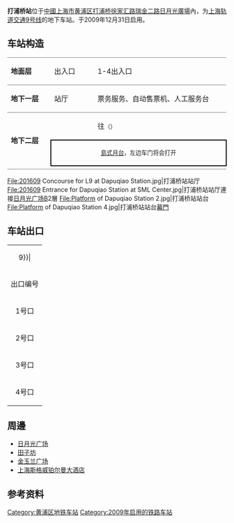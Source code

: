 {{noteTA 
|G1 =Railway}}
{{Infobox station
|name = 打浦桥
|eng_name = Dapuqiao
|symbol_right =
|linecolour = {{上海地铁颜色|9|yes}}
|image = 201603 Dapuqiao Station.JPG
|caption = 打浦桥站站台大字壁
|other_name = 
|country = {{PRC}}
|borough = [[上海市|上海市]][[黄浦区|黄浦区]][[打浦桥街道|打浦桥街道]]
|address = [[肇嘉浜路|肇嘉浜路]]、[[徐家汇路|徐家汇路]]与[[瑞金二路|瑞金二路]]交叉口东北侧[[日月光中心_(上海)|日月光广场]]
|coordinates = {{coord|31|12|27|N|121|27|50|E|type:railwaystation}}
|elevation = 
|owned = [[上海申通地铁集团|上海申通地铁集团]]
|operator = [[上海地铁|上海地铁]]
|lines = {{上海地铁线路名|9|SL}}
|distance = 
|platform = 1個[[島式月台|島式月台]]
|tracks = 2条
|bus_routes = 
|bus_stands = 
|connections = 
|structure = 地下车站
|hall = 地下站厅
|depth = 
|levels = 
|interchange = 
|exits = 4个
|architect = 
|architectural_style = 
|colour = 
|type = 
|status = 运营中
|code = 
|classification = 
|website = 
|built = 
|opened = {{Start date|2009|12|31|df=y}}
|closed = 
|former = 
|pass_year = 
|passengers = 
|pass_system = 
|pass_rank = 
|mpassengers = 
|trains = 
|station_hours = 
|hours = 
|first = 往{{上海地铁起讫站|9|L}}：6:07<br/>往{{上海地铁起讫站|9|R}}：5:47
|last = 往{{上海地铁起讫站|9|L}}：23:12<br/>往{{上海地铁起讫站|9|R}}：23:33
|adjacent = {{adjacent stations|system=上海地铁|line=9|left=嘉善路|right=马当路}}
}}
'''打浦桥站'''位于[[中華人民共和國|中國]][[上海市|上海市]][[黄浦区|黄浦区]][[打浦桥街道|打浦桥]][[徐家汇路|徐家汇路]][[瑞金二路|瑞金二路]][[日月光中心_(上海)|日月光廣場]]內，为[[上海轨道交通9号线|上海轨道交通9号线]]的地下车站。于2009年12月31日启用。

==车站构造==
{|cellspacing=0 cellpadding=3
|style="border-top:solid 1px gray;border-bottom:solid 1px gray;" width=100|'''地面层'''
|style="border-top:solid 1px gray;border-bottom:solid 1px gray;" width=100|出入口
|style="border-top:solid 1px gray;border-bottom:solid 1px gray;" width=350|1-4出入口
|-
|style="border-bottom:solid 1px gray;"|'''地下一层'''
|style="border-bottom:solid 1px gray;"|站厅
|style="border-bottom:solid 1px gray;"|票务服务、自动售票机、人工服务台
|-
|style="border-bottom:solid 1px gray;" rowspan=3|'''地下二层'''
|{{arrow|L}}
|{{上海地铁线路名|9}}往{{站|松江南站}}<small>（{{站|嘉善路}}）</small>
|-
|style="border-right:solid 2px black;border-left:solid 2px black;border-top:solid 2px black;border-bottom:solid 2px black;" colspan=2|<center><small>[[島式月台|島式月台]]，左边车门将会打开</small></center>
|-
|style="border-bottom:solid 1px gray;"|
|style="border-bottom:solid 1px gray;"|{{split text|{{上海地铁线路名|9}}往{{站|曹路}}<small>（{{站|马当路}}）</small>|{{arrow|R}}}}
|}

<gallery>
File:201609 Concourse for L9 at Dapuqiao Station.jpg|打浦桥站站厅
File:201609 Entrance for Dapuqiao Station at SML Center.jpg|打浦桥站站厅連接[[日月光中心_(上海)|日月光广场]]B2層
File:Platform of Dapuqiao Station 2.jpg|打浦桥站站台
File:Platform of Dapuqiao Station 4.jpg|打浦桥站站台[[月台幕門|幕門]]
</gallery>

== 车站出口 ==
{| class="wikitable"
|colspan=4 align="center" bgcolor={{上海地铁颜色|9}}|
|-
! 出口编号 !! 建议前往目的地 !! 照片
|-
| 1号口 || [[泰康路_(上海)|泰康路]]南侧，[[瑞金二路|瑞金二路]]东，[[田子坊|田子坊]]，[[日月光中心_(上海)|日月光广场]] || [[File:Entrance_No.1_of_Dapuqiao_Station.jpg|200px]]
|-
| 2号口 || [[徐家汇路|徐家汇路]]北侧，[[打浦路|打浦路]]西 || 
|-
| 3号口{{綠底白字出口|exitsign=none|附=升}} || 徐家汇路北侧，瑞金二路东 || 
|-
| 4号口 || 瑞金二路东侧，徐家汇路北 || 
|}

{{綠底白字出口|註=升}}

==周邊==
*[[日月光中心_(上海)|日月光广场]]
*[[田子坊|田子坊]]
*[[金玉兰广场|金玉兰广场]]
*[[上海斯格威铂尔曼大酒店|上海斯格威铂尔曼大酒店]]

==参考资料==
{{reflist}}
{{commonscat|Dapuqiao Station}}
{{上海轨道交通9号线车站}}

[[Category:黄浦区地铁车站|Category:黄浦区地铁车站]]
[[Category:2009年启用的铁路车站|Category:2009年启用的铁路车站]]